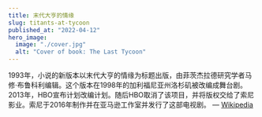 ```yaml
---
title: 末代大亨的情缘
slug: titants-at-tycoon
published_at: "2022-04-12"
hero_image:
  image: "./cover.jpg"
  alt: "Cover of book: The Last Tycoon"
---
```

1993年，小说的新版本以末代大亨的情缘为标题出版，由菲茨杰拉德研究学者马修·布鲁科利编辑。这个版本在1998年的加利福尼亚州洛杉矶被改编成舞台剧。2013年，HBO宣布计划改编计划。随后HBO取消了该项目，并将版权交给了索尼影业。索尼于2016年制作并在亚马逊工作室并发行了这部电视剧。 — [Wikipedia](https://en.wikipedia.org/wiki/The_Last_Tycoon)
